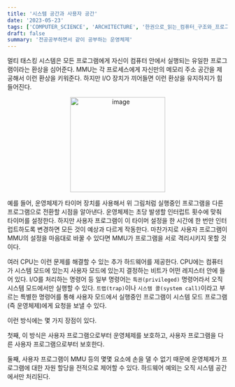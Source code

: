 ```yaml
---
title: '시스템 공간과 사용자 공간'
date: '2023-05-23'
tags: ['COMPUTER_SCIENCE', 'ARCHITECTURE', '한권으로_읽는_컴퓨터_구조와_프로그래밍']
draft: false
summary: '전공공부하면서 같이 공부하는 운영체제'
---
```


멀티 태스킹 시스템은 모든 프로그램에게 자신이 컴퓨터 안에서 실행되는 유일한 프로그램이라는 환상을 심어준다. MMU는 각 프로세스에게 자신만의 메모리 주소 공간을 제공해서 이런 환상을 키워준다. 하지만 I/O 장치가 끼어들면 이런 환상을 유지하지가 힘들어진다.

<p align="center">
  <img
    width="217"
    alt="image"
    src="https://github.com/EarthDefenseCorps/earth-defense-corps-backend/assets/105579811/44099ab5-da41-4838-881e-be5e6bf3aa68"
  />
</p>

예를 들어, 운영체제가 타이머 장치를 사용해서 위 그림처럼 실행중인 프로그램을 다른 프로그램으로 전환할 시점을 알아낸다. 운영체제는 초당 발생할 인터럽트 횟수에 맞춰 타이머를 설정한다. 하지만 사용자 프로그램이 이 타이머 설정을 한 시간에 한 번만 인터럽트하도록 변경하면 모든 것이 예상과 다르게 작동한다. 마찬가지로 사용자 프로그램이 MMU의 설정을 마음대로 바꿀 수 있다면 MMU가 프로그램을 서로 격리시키지 못할 것이다.

여러 CPU는 이런 문제를 해결할 수 있는 추가 하드웨어를 제공한다. CPU에는 컴퓨터가 시스템 모드에 있는지 사용자 모드에 있는지 결정하는 비트가 어떤 레지스터 안에 들어 있다. I/O를 처리하는 명령어 등 일부 명령어는 `특권(privileged)` 명령어라서 오직 시스템 모드에서만 실행할 수 있다. `트랩(trap)`이나 `시스템 콜(system call)`이라고 부르는 특별한 명령어를 통해 사용자 모드에서 실행중인 프로그램이 시스템 모드 프로그램(즉 운영체제)에게 요청을 보낼 수 있다.

이런 방식에는 몇 가지 장점이 있다.

첫째, 이 방식은 사용자 프로그램으로부터 운영체제를 보호하고, 사용자 프로그램을 다른 사용자 프로그램으로부터 보호한다.

둘째, 사용자 프로그램이 MMU 등의 몇몇 요소에 손을 댈 수 없기 때문에 운영체제가 프로그램에 대한 자원 할당을 전적으로 제어할 수 있다. 하드웨어 예외는 오직 시스템 공간에서만 처리된다.
